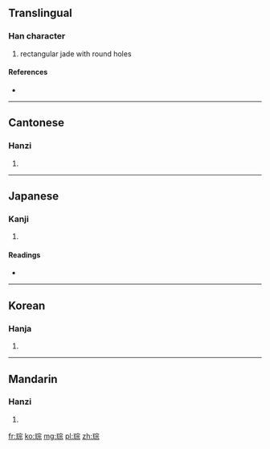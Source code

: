 ==Translingual==

===Han character===
{{Han char|rn=96|rad=玉|as=08|sn=12|four=1319<sub>1</sub>|canj=一土十一火 (MGJMF)}}

# rectangular jade with round holes
{{wikipedia|Cong (jade)}}

====References====
* {{Han ref|kx=0735.040|dkj=21071|dj=1147.020|hdz=21123.110|uh=742E|ud=29742|bh=DA7A|bd=55930}}

----

==Cantonese==

===Hanzi===
{{yue-hanzi|jyut=cung4|y=chung4}}

# {{defn|lang=yue|sort=玉08}}

----

==Japanese==

===Kanji===
{{ja-kanji|grade=|rs=玉08}}

# {{defn|lang=ja|sort=玉08}}

====Readings====
* {{ja-readings|on=[[そう]] (sō), [[ず]] (zu), [[す]] (su)|kun=|nanori=}}

----

==Korean==

===Hanja===
{{ko-hanja|hangeul=종|eumhun=|rv=jong|mr=chong|y=cong}}

# {{defn|lang=ko|sort=玉08}}

----

==Mandarin==

===Hanzi===
{{cmn-hanzi|pin=[[cóng]] ([[cong2]])|wg=ts'ung<sup>2</sup>}}

# {{defn|lang=cmn|sort=玉08}}

[[fr:琮]]
[[ko:琮]]
[[mg:琮]]
[[pl:琮]]
[[zh:琮]]
